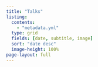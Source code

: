 ```yaml
---
title: "Talks"
listing:
  contents:
    - "metadata.yml"
  type: grid
  fields: [date, subtitle, image]
  sort: "date desc"
  image-height: 100%
page-layout: full
---
```

